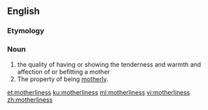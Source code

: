 ==English==

===Etymology===
{{suffix|en|motherly|ness}}

===Noun===
{{en-noun|-}}
# the quality of having or showing the tenderness and warmth and affection of or befitting a mother
# The property of being [[motherly]].

[[et:motherliness]]
[[ku:motherliness]]
[[ml:motherliness]]
[[vi:motherliness]]
[[zh:motherliness]]